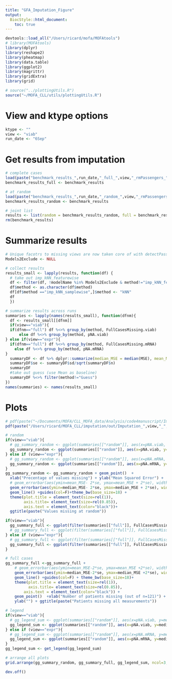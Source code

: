 ```yaml
---
title: "GFA_Imputation_Figure"
output:
  BiocStyle::html_document:
    toc: true
---
```


```r
devtools::load_all("/Users/ricard/mofa/MOFAtools")
# library(MOFAtools)
library(dplyr)
library(reshape2)
library(pheatmap)
library(data.table)
library(ggplot2)
library(magrittr)
library(gridExtra)
library(grid)
```

```r
# source("../plottingUtils.R")
source("~/MOFA_CLL/utils/plottingUtils.R")
```

# View and ktype options
```r
ktype <- ""
view <- "viab"
run_date <- "6Sep"
```


# Get results from imputation
```r
# complete cases
load(paste("benchmark_results_",run_date,"_full_",view,"_rmPassengers_",ktype,".RData", sep=""))
benchmark_results_full <- benchmark_results

# at random
load(paste("benchmark_results_",run_date,"_random_",view,"_rmPassengers_",ktype,".RData", sep=""))
benchmark_results_random <- benchmark_results

# joint list
results <- list(random = benchmark_results_random, full = benchmark_results_full)
rm(benchmark_results)
```

# Summarize results
```r
# Unique facotrs to missing views are now taken core of with detectPassengers befor imputation, THRESHOLD is at 0.03
Models2Exclude <- NULL

# collect results
results_small <- lapply(results, function(df) {
  # take out imp_kNN_featurewise
  df <- filter(df, !modelName %in% Models2Exclude & method!="imp_kNN_featurewise")
  df$method <- as.character(df$method)
  df[df$method =="imp_kNN_samplewise",]$method <- "kNN"
  df
  })

# summarize results across runs
summaries <- lapply(names(results_small), function(dfnm){
  df <- results_small[[dfnm]]
  if(view=="viab"){
  if(dfnm=="full") df %<>% group_by(method, FullCasesMissing.viab)
      else df %<>% group_by(method, pNA.viab)
} else if(view=="expr"){
  if(dfnm=="full") df %<>% group_by(method, FullCasesMissing.mRNA) 
    else df %<>% group_by(method, pNA.mRNA) 
}
  summaryDF <- df %>% dplyr::summarize(median_MSE = median(MSE), mean_MSE = mean(MSE), sd = sd(MSE), n = length(MSE))
  summaryDF$se <- summaryDF$sd/sqrt(summaryDF$n)
  summaryDF
  #take out guess (use Mean as baseline)
  summaryDF %<>% filter(method!="Guess")
})
names(summaries) <- names(results_small)
``` 

# Plots
```r
# pdf(paste("~/Documents/MOFA/CLL_MOFA_data/Analysis/code4manuscript/Imputation/ImputationFigures/Imputation_",view,"_",run_date,"_rmPassengers_",ktype,".pdf",sep=""), width=10, height = 5, onefile = F)
pdf(paste("/Users/ricard/MOFA_CLL/imputation/out/Imputation_",view,"_",run_date,"_rmPassengers_",ktype,".pdf",sep=""), width=10, height = 5, onefile = F)

# random
if(view=="viab"){
  # gg_summary_random <- ggplot(summaries[["random"]], aes(x=pNA.viab, y=mean_MSE, col=method)) + ylim(c(0.0075,0.02))
  gg_summary_random <- ggplot(summaries[["random"]], aes(x=pNA.viab, y=median_MSE, col=method)) + ylim(c(0.0075,0.02))
} else if (view=="expr"){
  # gg_summary_random <- ggplot(summaries[["random"]], aes(x=pNA.mRNA, y=mean_MSE, col=method)) 
  gg_summary_random <- ggplot(summaries[["random"]], aes(x=pNA.mRNA, y=median_MSE, col=method)) 
}
gg_summary_random <- gg_summary_random + geom_point()  + 
  xlab("Precentage of values missing") + ylab("Mean Squared Error") +
  # geom_errorbar(aes(ymin=mean_MSE- 2*se, ymax=mean_MSE + 2*se), width=.01) +
  geom_errorbar(aes(ymin=median_MSE- 2*se, ymax=median_MSE + 2*se), width=.01) +
  geom_line() +guides(col=F)+theme_bw(base_size=18) +
  theme(plot.title = element_text(size=rel(1)),
        axis.title= element_text(size=rel(0.85)),
        axis.text = element_text(color="black"))+
  ggtitle(paste("Values missing at random"))

if(view=="viab"){
  gg_summary_full <- ggplot(filter(summaries[["full"]], FullCasesMissing.viab>1), aes(x=FullCasesMissing.viab, y=median_MSE, col=method)) + ylim(c(0.0075,0.02))
  # gg_summary_full <- ggplot(filter(summaries[["full"]], FullCasesMissing.viab>1), aes(x=FullCasesMissing.viab, y=mean_MSE, col=method)) + ylim(c(0.0075,0.02))
} else if (view=="expr"){
  # gg_summary_full <- ggplot(filter(summaries[["full"]], FullCasesMissing.mRNA>1), aes(x=FullCasesMissing.mRNA, y=mean_MSE, col=method))
  gg_summary_full <- ggplot(filter(summaries[["full"]], FullCasesMissing.mRNA>1), aes(x=FullCasesMissing.mRNA, y=median_MSE, col=method))
}

# full cases
gg_summary_full <-gg_summary_full +
    # geom_errorbar(aes(ymin=mean_MSE-2*se, ymax=mean_MSE +2*se), width=1) +
    geom_errorbar(aes(ymin=median_MSE-2*se, ymax=median_MSE +2*se), width=1) +
    geom_line() +guides(col=F) + theme_bw(base_size=18)+
    theme(plot.title = element_text(size=rel(1)),
          axis.title= element_text(size=rel(0.85)),
        axis.text = element_text(color="black")) +
    geom_point()  +xlab("Number of patients missing (out of n=121)") +
    ylab("") + ggtitle(paste("Patients missing all measurements"))

# legend
if(view=="viab"){
  # gg_legend_sum <- ggplot(summaries[["random"]], aes(x=pNA.viab, y=mean_MSE, col=method)) + geom_line() +geom_point() +theme_bw(base_size=18)
  gg_legend_sum <- ggplot(summaries[["random"]], aes(x=pNA.viab, y=median_MSE, col=method)) + geom_line() +geom_point() +theme_bw(base_size=18)
} else if (view=="expr"){
  # gg_legend_sum <- ggplot(summaries[["random"]], aes(x=pNA.mRNA, y=mean_MSE, col=method)) + geom_line() +geom_point() +theme_bw(base_size=18)
  gg_legend_sum <- ggplot(summaries[["random"]], aes(x=pNA.mRNA, y=median_MSE, col=method)) + geom_line() +geom_point() +theme_bw(base_size=18)
}
gg_legend_sum <- get_legend(gg_legend_sum)

# arrange all plots
grid.arrange(gg_summary_random, gg_summary_full, gg_legend_sum, ncol=3, widths = c(10,10,3))#, top=textGrob("Imputation of drug response",gp=gpar(fontsize=15,font=1)))

dev.off()
```

